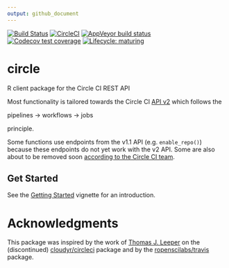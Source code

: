 ```yaml
---
output: github_document
---
```


<!-- badges: start -->
[![Build Status](https://img.shields.io/travis/ropenscilabs/circle/master?label=macOS&logo=travis&style=flat-square)](https://travis-ci.org/ropenscilabs/circle)
[![CircleCI](https://img.shields.io/circleci/build/gh/ropenscilabs/circle/master?label=Linux&logo=circle&logoColor=green&style=flat-square)](https://circleci.com/gh/ropenscilabs/circle)
[![AppVeyor build status](https://img.shields.io/appveyor/ci/ropenscilabs/circle?label=Windows&logo=appveyor&style=flat-square)](https://ci.appveyor.com/project/ropenscilabs/circle)
[![Codecov test coverage](https://codecov.io/gh/ropenscilabs/circle/branch/master/graph/badge.svg)](https://codecov.io/gh/ropenscilabs/circle?branch=master)
[![Lifecycle: maturing](https://img.shields.io/badge/lifecycle-maturing-blue.svg)](https://www.tidyverse.org/lifecycle/#maturing)
<!-- badges: end -->

# circle

R client package for the Circle CI REST API

Most functionality is tailored towards the Circle CI [API v2](https://github.com/CircleCI-Public/api-preview-docs) which follows the 

pipelines -> workflows -> jobs

principle.

Some functions use endpoints from the v1.1 API (e.g. `enable_repo()`) because these endpoints do not yet work with the v2 API.
Some are also about to be removed soon [according to the Circle CI team](https://github.com/CircleCI-Public/api-preview-docs/blob/master/docs/api-changes.md#endpoints-likely-being-removed-in-api-v2-still-available-in-v11-for-now).

## Get Started

See the [Getting Started](https://ropenscilabs.github.io/circle/articles/circle.html) vignette for an introduction.

# Acknowledgments

This package was inspired by the work of [Thomas J. Leeper](https://github.com/leeper) on the (discontinued) [cloudyr/circleci](https://github.com/cloudyr/circleci) package and by the [ropenscilabs/travis](https://github.com/ropenscilabs/travis) package.
